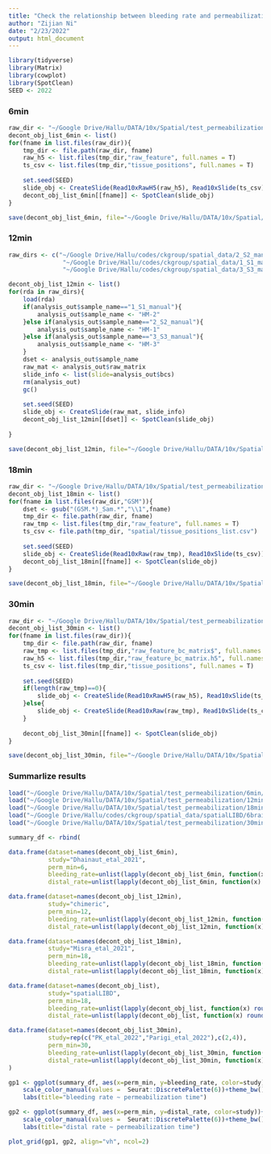 ```yaml
---
title: "Check the relationship between bleeding rate and permeabilization time"
author: "Zijian Ni"
date: "2/23/2022"
output: html_document
---
```


```r
library(tidyverse)
library(Matrix)
library(cowplot)
library(SpotClean)
SEED <- 2022
```

### 6min

```r
raw_dir <- "~/Google Drive/Hallu/DATA/10x/Spatial/test_permeabilization/6min/"
decont_obj_list_6min <- list()
for(fname in list.files(raw_dir)){
    tmp_dir <- file.path(raw_dir, fname)
    raw_h5 <- list.files(tmp_dir,"raw_feature", full.names = T)
    ts_csv <- list.files(tmp_dir,"tissue_positions", full.names = T)
    
    set.seed(SEED)
    slide_obj <- CreateSlide(Read10xRawH5(raw_h5), Read10xSlide(ts_csv))
    decont_obj_list_6min[[fname]] <- SpotClean(slide_obj)
}

save(decont_obj_list_6min, file="~/Google Drive/Hallu/DATA/10x/Spatial/test_permeabilization/6min/decont.RData")
```


### 12min

```r
raw_dirs <- c("~/Google Drive/Hallu/codes/ckgroup/spatial_data/2_S2_manual/2_S2_manual.RData",
               "~/Google Drive/Hallu/codes/ckgroup/spatial_data/1_S1_manual/1_S1_manual.RData",
               "~/Google Drive/Hallu/codes/ckgroup/spatial_data/3_S3_manual/3_S3_manual.RData")

decont_obj_list_12min <- list()
for(rda in raw_dirs){
    load(rda)
    if(analysis_out$sample_name=="1_S1_manual"){
        analysis_out$sample_name <- "HM-2"
    }else if(analysis_out$sample_name=="2_S2_manual"){
        analysis_out$sample_name <- "HM-1"
    }else if(analysis_out$sample_name=="3_S3_manual"){
        analysis_out$sample_name <- "HM-3"
    }
    dset <- analysis_out$sample_name
    raw_mat <- analysis_out$raw_matrix
    slide_info <- list(slide=analysis_out$bcs)
    rm(analysis_out)
    gc()
    
    set.seed(SEED)
    slide_obj <- CreateSlide(raw_mat, slide_info)
    decont_obj_list_12min[[dset]] <- SpotClean(slide_obj)
    
}

save(decont_obj_list_12min, file="~/Google Drive/Hallu/DATA/10x/Spatial/test_permeabilization/12min(chimeric)/decont.RData")

```


### 18min

```r
raw_dir <- "~/Google Drive/Hallu/DATA/10x/Spatial/test_permeabilization/18min"
decont_obj_list_18min <- list()
for(fname in list.files(raw_dir,"GSM")){
    dset <- gsub("(GSM.*)_Sam.*","\\1",fname)
    tmp_dir <- file.path(raw_dir, fname)
    raw_tmp <- list.files(tmp_dir,"raw_feature", full.names = T)
    ts_csv <- file.path(tmp_dir, "spatial/tissue_positions_list.csv")
    
    set.seed(SEED)
    slide_obj <- CreateSlide(Read10xRaw(raw_tmp), Read10xSlide(ts_csv))
    decont_obj_list_18min[[fname]] <- SpotClean(slide_obj)
}

save(decont_obj_list_18min, file="~/Google Drive/Hallu/DATA/10x/Spatial/test_permeabilization/18min/decont.RData")


```


### 30min

```r
raw_dir <- "~/Google Drive/Hallu/DATA/10x/Spatial/test_permeabilization/30min/"
decont_obj_list_30min <- list()
for(fname in list.files(raw_dir)){
    tmp_dir <- file.path(raw_dir, fname)
    raw_tmp <- list.files(tmp_dir,"raw_feature_bc_matrix$", full.names = T)
    raw_h5 <- list.files(tmp_dir,"raw_feature_bc_matrix.h5", full.names = T)
    ts_csv <- list.files(tmp_dir,"tissue_positions", full.names = T)
    
    set.seed(SEED)
    if(length(raw_tmp)==0){
        slide_obj <- CreateSlide(Read10xRawH5(raw_h5), Read10xSlide(ts_csv))
    }else{
        slide_obj <- CreateSlide(Read10xRaw(raw_tmp), Read10xSlide(ts_csv))
    }
    
    decont_obj_list_30min[[fname]] <- SpotClean(slide_obj)
}

save(decont_obj_list_30min, file="~/Google Drive/Hallu/DATA/10x/Spatial/test_permeabilization/30min/decont.RData")
```


### Summarlize results

```r
load("~/Google Drive/Hallu/DATA/10x/Spatial/test_permeabilization/6min/decont.RData")
load("~/Google Drive/Hallu/DATA/10x/Spatial/test_permeabilization/12min(chimeric)/decont.RData")
load("~/Google Drive/Hallu/DATA/10x/Spatial/test_permeabilization/18min/decont.RData")
load("~/Google Drive/Hallu/codes/ckgroup/spatial_data/spatialLIBD/6brains_decont.RData") # 18min
load("~/Google Drive/Hallu/DATA/10x/Spatial/test_permeabilization/30min/decont.RData")

summary_df <- rbind(

data.frame(dataset=names(decont_obj_list_6min), 
           study="Dhainaut_etal_2021", 
           perm_min=6, 
           bleeding_rate=unlist(lapply(decont_obj_list_6min, function(x) round(x@metadata$bleeding_rate,2))), 
           distal_rate=unlist(lapply(decont_obj_list_6min, function(x) round(x@metadata$distal_rate,2)))),

data.frame(dataset=names(decont_obj_list_12min), 
           study="chimeric", 
           perm_min=12, 
           bleeding_rate=unlist(lapply(decont_obj_list_12min, function(x) round(x@metadata$bleeding_rate,2))), 
           distal_rate=unlist(lapply(decont_obj_list_12min, function(x) round(x@metadata$distal_rate,2)))),

data.frame(dataset=names(decont_obj_list_18min), 
           study="Misra_etal_2021", 
           perm_min=18, 
           bleeding_rate=unlist(lapply(decont_obj_list_18min, function(x) round(x@metadata$bleeding_rate,2))), 
           distal_rate=unlist(lapply(decont_obj_list_18min, function(x) round(x@metadata$distal_rate,2)))),

data.frame(dataset=names(decont_obj_list), 
           study="spatialLIBD", 
           perm_min=18, 
           bleeding_rate=unlist(lapply(decont_obj_list, function(x) round(x@metadata$bleeding_rate,2))), 
           distal_rate=unlist(lapply(decont_obj_list, function(x) round(x@metadata$global_contamination_rate,2)))),

data.frame(dataset=names(decont_obj_list_30min), 
           study=rep(c("PK_etal_2022","Parigi_etal_2022"),c(2,4)), 
           perm_min=30, 
           bleeding_rate=unlist(lapply(decont_obj_list_30min, function(x) round(x@metadata$bleeding_rate,2))), 
           distal_rate=unlist(lapply(decont_obj_list_30min, function(x) round(x@metadata$distal_rate,2))))
)

gp1 <- ggplot(summary_df, aes(x=perm_min, y=bleeding_rate, color=study))+geom_point()+
    scale_color_manual(values =  Seurat::DiscretePalette(6))+theme_bw()+
    labs(title="bleeding rate ~ permeabilization time")

gp2 <- ggplot(summary_df, aes(x=perm_min, y=distal_rate, color=study))+geom_point()+
    scale_color_manual(values =  Seurat::DiscretePalette(6))+theme_bw()+
    labs(title="distal rate ~ permeabilization time")

plot_grid(gp1, gp2, align="vh", ncol=2)
```